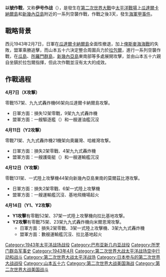 {{unreferenced|time=2011-08-11T09:59:20+00:00}}
{{Infobox Military Conflict
|conflict=伊號作戰
|partof=[[第二次世界大戰|第二次世界大戰]]
|image=[[File:Kusaka_and_Yamamoto_at_Rabaul.jpg|300px]]
|caption=
|date=1943年4月7日 - 4月15日
|place=[[瓜達爾卡納爾島|瓜達爾卡納爾島]]、[[新幾內亞島|新幾內亞島]]東南的[[莫爾茲比港|莫爾茲比港]]、[[米爾恩灣|米爾恩灣]]。
|casus=日軍在[[瓜達爾卡納爾島戰役|瓜島作戰]]失利
|territory=
|result=盟軍與日軍艦雙方損失慘重
|combatant1={{Flag|USA|1912}}<br />{{Flag|AUS}}
|combatant2={{flag|Empire of Japan}}<br />第11航空艦隊196架飛機<br />第三艦隊184架飛機
|commander1=
|commander2=[[File:Flag_of_Japan.svg|22px]] [[山本五十六|山本五十六]]
|strength1=約300架戰機
|strength2=[[九九式艦上轟炸機|九九式艦上轟炸機]]<br>[[一式陸上攻擊機|一式陸上攻擊機]]<br>[[零式戰鬥機|零式戰鬥機]]<br>共380架
|casualties1=25架飛機損毀<br>1艘驅逐艦沉沒<br>4艘小型戰艦受傷
|casualties2=43架戰機損毀
}}
'''以號作戰'''，又称'''伊号作战'''（{{lang-ja|い号作戦}}），是發生在[[第二次世界大戰|第二次世界大戰]]中[[太平洋戰爭|太平洋戰場]]上[[瓜達爾卡納爾島|瓜達爾卡納爾島]]和[[新幾內亞島|新幾內亞島]]附近的一系列空襲作戰，作戰之後3天，發生[[海軍甲事件|海軍甲事件]]。

== 戰略背景 ==
西元1943年2月7日，日軍在[[瓜達爾卡納爾島|瓜達爾卡納爾島]]全面性撤退，加上[[俾斯麥海海戰|俾斯麥海海戰]]的失敗，盟軍乘勝追擊，而山本五十六決定整合周圍兵力於[[拉包爾|拉包爾]]，進行一系列空襲作戰，在[[瓜達爾卡納爾島|瓜島]]、[[所羅門群島|所羅門群島]]，[[新幾內亞島|新幾內亞島]]東南部等多處展開攻擊，並由山本五十六親自坐鎮於拉包爾指揮，但此次作戰並沒有太大的成效。

== 作戰過程 ==
'''4月7日（X攻撃）'''

零戰157架、九九式轟炸機66架向瓜達爾卡納爾島攻撃。
*日軍方面：損失12架零戰，9架九九式轟炸機
*盟軍方面：一艘驅逐艦（{{link-en|USS Aaron Ward|USS Aaron Ward}}）和一艘運油艦沉沒

'''4月11日（Y2攻撃）'''

零戰71架、九九式轟炸機21機架向奧羅灣、哈維灣攻撃。
*日軍方面：損失2架零戰、4架九九式轟炸機
*盟軍方面：一艘護衛艇（{{link-en|HMNZS Moa|HMNZS Moa}}）和一艘運輸艦沉沒

'''4月12日（Y攻撃）'''

零戰131架、一式陸上攻擊機44架向新幾內亞島東南的莫爾茲比港攻撃。
*日軍方面：損失2架零戰、6架一式陸上攻擊機
*盟軍方面：一艘運輸艦沉沒、基地飛機場起火

'''4月14日（Y1、Y2攻撃）'''

*'''Y1攻擊'''有零戰52架、37架一式陸上攻擊機向拉比基地攻撃。
*'''Y2攻擊'''有零戰75架、23架九九式轟炸機向米爾恩灣攻撃。
**日軍方面：損失2架零戰、3架一式陸上攻擊機、3架九九式轟炸機
**盟軍方面：數艘運輸艦沉沒、拉比基地起火

[[Category:1943年太平洋战场战役|Category:1943年太平洋战场战役]]
[[Category:巴布亚新几内亚战役|Category:巴布亚新几内亚战役]]
[[Category:所罗门群岛军事史|Category:所罗门群岛军事史]]
[[Category:1943年4月|Category:1943年4月]]
[[Category:第二次世界大战太平洋战场空中行动和战斗|Category:第二次世界大战太平洋战场空中行动和战斗]]
[[Category:第二次世界大战太平洋战场|Category:第二次世界大战太平洋战场]]
[[Category:日本参与的第二次世界大战战役|Category:日本参与的第二次世界大战战役]]
[[Category:山本五十六|Category:山本五十六]]
[[Category:第二次世界大战美国海战|Category:第二次世界大战美国海战]]
[[Category:第二次世界大战美国战斗|Category:第二次世界大战美国战斗]]